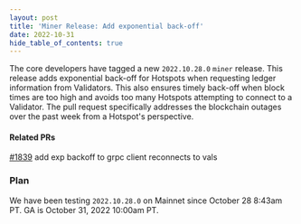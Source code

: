 ```yaml
---
layout: post
title: 'Miner Release: Add exponential back-off'
date: 2022-10-31
hide_table_of_contents: true
---
```


The core developers have tagged a new `2022.10.28.0` `miner` release. This release adds exponential
back-off for Hotspots when requesting ledger information from Validators. This also ensures timely
back-off when block times are too high and avoids too many Hotspots attempting to connect to a
Validator. The pull request specifically addresses the blockchain outages over the past week from a
Hotspot's perspective.

<!--truncate-->

#### Related PRs

[#1839](https://github.com/helium/miner/pull/1839) add exp backoff to grpc client reconnects to vals

### Plan

We have been testing `2022.10.28.0` on Mainnet since October 28 8:43am PT. GA is October 31, 2022
10:00am PT.
